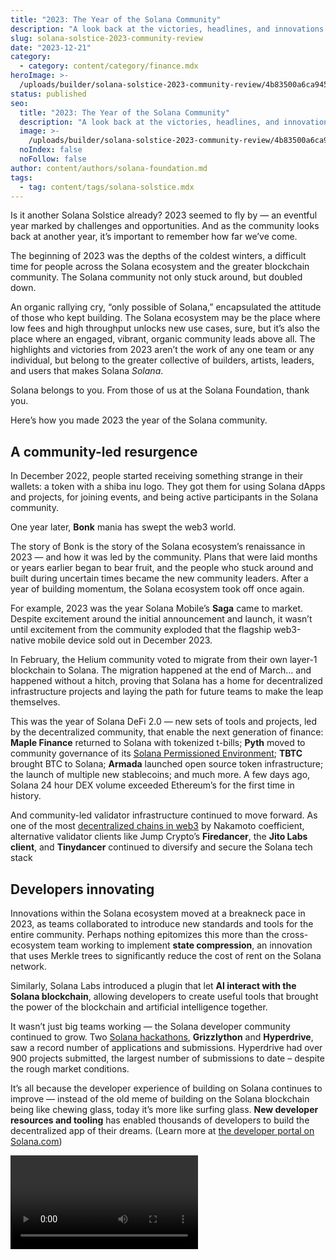 ```yaml
---
title: "2023: The Year of the Solana Community"
description: "A look back at the victories, headlines, and innovations of the last year."
slug: solana-solstice-2023-community-review
date: "2023-12-21"
category:
  - category: content/category/finance.mdx
heroImage: >-
  /uploads/builder/solana-solstice-2023-community-review/4b83500a6ca94514bb25a633e054855c.jpg
status: published
seo:
  title: "2023: The Year of the Solana Community"
  description: "A look back at the victories, headlines, and innovations of the last year."
  image: >-
    /uploads/builder/solana-solstice-2023-community-review/4b83500a6ca94514bb25a633e054855c.jpg
  noIndex: false
  noFollow: false
author: content/authors/solana-foundation.md
tags:
  - tag: content/tags/solana-solstice.mdx
---
```


Is it another Solana Solstice already? 2023 seemed to fly by — an eventful year marked by challenges and opportunities. And as the community looks back at another year, it’s important to remember how far we’ve come.

The beginning of 2023 was the depths of the coldest winters, a difficult time for people across the Solana ecosystem and the greater blockchain community. The Solana community not only stuck around, but doubled down.

An organic rallying cry, “only possible of Solana,” encapsulated the attitude of those who kept building. The Solana ecosystem may be the place where low fees and high throughput unlocks new use cases, sure, but it’s also the place where an engaged, vibrant, organic community leads above all. The highlights and victories from 2023 aren’t the work of any one team or any individual, but belong to the greater collective of builders, artists, leaders, and users that makes Solana _Solana_.

Solana belongs to you. From those of us at the Solana Foundation, thank you.

Here’s how you made 2023 the year of the Solana community.

## A community-led resurgence

In December 2022, people started receiving something strange in their wallets: a token with a shiba inu logo. They got them for using Solana dApps and projects, for joining events, and being active participants in the Solana community.

One year later, **Bonk** mania has swept the web3 world.

<tweet id="1735344728995139609" />

The story of Bonk is the story of the Solana ecosystem’s renaissance in 2023 — and how it was led by the community. Plans that were laid months or years earlier began to bear fruit, and the people who stuck around and built during uncertain times became the new community leaders. After a year of building momentum, the Solana ecosystem took off once again.

For example, 2023 was the year Solana Mobile’s **Saga** came to market. Despite excitement around the initial announcement and launch, it wasn’t until excitement from the community exploded that the flagship web3-native mobile device sold out in December 2023.

<tweet id="1735835498025832651" />

In February, the Helium community voted to migrate from their own layer-1 blockchain to Solana. The migration happened at the end of March… and happened without a hitch, proving that Solana has a home for decentralized infrastructure projects and laying the path for future teams to make the leap themselves.

<tweet id="1648725076571766786" />

This was the year of Solana DeFi 2.0 — new sets of tools and projects, led by the decentralized community, that enable the next generation of finance: **Maple Finance** returned to Solana with tokenized t-bills; **Pyth** moved to community governance of its [Solana Permissioned Environment](https://solana.com/news/case-study-pyth); **TBTC** brought BTC to Solana; **Armada** launched open source token infrastructure; the launch of multiple new stablecoins; and much more. A few days ago, Solana 24 hour DEX volume exceeded Ethereum’s for the first time in history.

<tweet id="1735842380257869974" />

And community-led validator infrastructure continued to move forward. As one of the most [decentralized chains in web3](https://solana.com/news/validator-health-report-october-2023) by Nakamoto coefficient, alternative validator clients like Jump Crypto’s **Firedancer**, the **Jito Labs client**, and **Tinydancer** continued to diversify and secure the Solana tech stack

<tweet id="1719310929593057720" />

## Developers innovating

Innovations within the Solana ecosystem moved at a breakneck pace in 2023, as teams collaborated to introduce new standards and tools for the entire community. Perhaps nothing epitomizes this more than the cross-ecosystem team working to implement **state compression**, an innovation that uses Merkle trees to significantly reduce the cost of rent on the Solana network.

<tweet id="1643972968433975296" />

Similarly, Solana Labs introduced a plugin that let **AI interact with the Solana blockchain**, allowing developers to create useful tools that brought the power of the blockchain and artificial intelligence together.

<tweet id="1650955017585606656" />

It wasn’t just big teams working — the Solana developer community continued to grow. Two [Solana hackathons](https://solana.com/hackathon), **Grizzlython** and **Hyperdrive**, saw a record number of applications and submissions. Hyperdrive had over 900 projects submitted, the largest number of submissions to date – despite the rough market conditions.

<tweet id="1720579154737873218" />

It’s all because the developer experience of building on Solana continues to improve — instead of the old meme of building on the Solana blockchain being like chewing glass, today it’s more like surfing glass. **New developer resources and tooling** has enabled thousands of developers to build the decentralized app of their dreams. (Learn more at [the developer portal on Solana.com](https://solana.com/developers))

<video url="https://youtu.be/zTddk2pf2yI " />

## Institutions build on Solana

As the vibrant Solana community continued its work, institutions began to take notice. In 2023, a number of large enterprises and traditional firms began to explore the Solana ecosystem.

In April, **Mastercard**, in collaboration with the Solana Foundation, worked on tools to help secure transactions between web2 and web3 institutions.

<tweet id="1652003395052380160" />

**Visa** expanded its USDC stablecoin pilot program to the Solana network, following months of extensive research into the Solana blockchain’s tech stack and advantages.

<tweet id="1699031109080945049" />

Solana Pay, a decentralized, open-source, peer-to-peer payments protocol built on the Solana blockchain by Solana Labs, integrated with **Shopify** — unlocking USDC payments to millions of businesses as an approved app integration.

<tweet id="1694336131599393186" />

**Boba Guys**, a popular tea shop, ran a pilot of their Solana-powered loyalty program in a San Francisco shop. The results? [A 67% increase](https://cointelegraph.com/news/boba-guys-shopify-users-showcase-adoption-web3-tools-solana-breakpoint) in monthly visits among loyalty program participants, and a 65% increase in spending. The program rolled out nationwide in November.

<video url="https://youtu.be/yoZ2eF6Na7w " />

Beyond consumer and business-facing products, large infrastructure institutions also began to integrate support for the Solana blockchain. **Google Cloud** integrated [Solana onchain data into BigQuery](https://solana.com/news/solana-data-live-on-google-cloud-bigquery), unlocking new use cases.

<tweet id="1680654353357582337" />

**Amazon Web Services** also announced that [support for Solana network nodes](https://solana.com/news/solana-blockchain-node-development-blueprints-available-on-aws) were available for deployment.

<video url="https://youtu.be/wqADZnNPSV0 " />

## Coming together IRL

Despite the chilly conditions of the industry, in 2023 the Solana community took charge. Nowhere was this more apparent than the real-life gatherings for Solana ecosystem builders, users, and fans that occurred around the world.

**Breakpoint**, the annual conference for the Solana community organized by the Solana Foundation, saw more than 3,000 attendees come to the Solana Campus outside Amsterdam for a week of building and networking. But it was the community-run events that proliferated the campus and beyond, from conferences like **Block Zero**, **DRiP Haus**, and **The Network State** to side events from **Superteam** and other ecosystem projects, that embodied the true community spirit.

Beyond consumer and business-facing products, large infrastructure institutions also began to integrate support for the Solana blockchain. **Google Cloud** integrated Solana [onchain data into BigQuery](https://solana.com/news/solana-data-live-on-google-cloud-bigquery), unlocking new use cases.

<video url="https://youtu.be/0MoYSUxYDFk " />

**Solana Hacker Houses**, which showcase the work of the Solana ecosystem in cities around the world, saw more than 6,000 developers collectively ship and learn.

<tweet id="1620458593563574277" />

**AthensDAOx**, an event run by the team at DeansListDAO, made waves with a weekend focused on governance.

<tweet id="1734927545156669615" />

Meanwhile, **Solana Crossroads** — an independent conference in Istanbul, organized by Step Finance — showcased the growing community of builders in Turkey.

<tweet id="1649042474449637382" />

**mtnDAO**, the community-run hacker house event in Salt Lake City, was host to a week of Solana ecosystem workshops, learning, and more.

<tweet id="1625981076593348608" />

The Solana ecosystem creator community [made its debut](https://solana.com/art-basel) at **Art Basel Miami Beach**, with artists holding studios and creating pieces live and experiences hosted by teams supporting creators across the Solana ecosystem.

<tweet id="1734653445171273838" />

These events were not alone. With festivals like **PlayGG** to **casual community meetups from Vancouver to Tokyo**, the Solana community showed its strength all over the world.

## What’s next?

By all indications, the Solana community is just getting started. If 2023 was the year that the Solana ecosystem had a renaissance, 2024 will be Solana Summer once again.

But for that to happen, the community needs to lead, build, and keep moving forward. It’s an exciting time for the Solana ecosystem, with new projects and news coming out on a daily basis. But it all depends on you.

The forward momentum the Solana community is experiencing right now can continue, but it requires relentless focus and prioritization.  Keep writing groundbreaking code, keep making the next generation of art, keep striving to find the next real-world use case, and keep showing the world the power of a blockchain that moves at the speed of light.

The best time to take the plunge and start your Solana project is now. What will you build?
